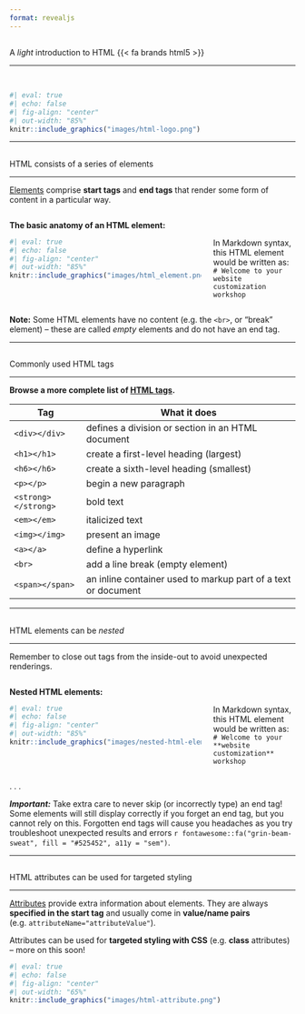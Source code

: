 ```yaml
---
format: revealjs
---
```


##  {#light-intro-html data-menu-title="Light intro to HTML"}

[A *light* introduction to HTML {{< fa brands html5 >}} ]{.slide-title}

<hr>

<br>

```r
#| eval: true 
#| echo: false
#| fig-align: "center"
#| out-width: "85%" 
knitr::include_graphics("images/html-logo.png")
```

---

##  {#html-elements1 data-menu-title="HTML elements"}

[HTML consists of a series of elements]{.slide-title}

<hr>

::: {.body-text}
[Elements](https://www.w3schools.com/html/html_elements.asp) comprise **start tags** and **end tags** that render some form of content in a particular way.
:::

:::: {.columns}

::: {.column width="70%"}

::: {.body-text .center-text}
**The basic anatomy of an HTML element:**
:::

```r
#| eval: true 
#| echo: false
#| fig-align: "center"
#| out-width: "85%" 
knitr::include_graphics("images/html_element.png")
```
:::

::: {.column width="30%"}

<br>

::: {.body-text}
In Markdown syntax, this HTML element would be written as: <br> `# Welcome to your website customization workshop`
:::

:::

::::

::: {.caption-text .center-text}
**Note:** Some HTML elements have no content (e.g. the `<br>`, or "break" element) -- these are called *empty* elements and do not have an end tag.
:::

---

##  {#html-elements2 data-menu-title="Commonly used HTML tags"}

[Commonly used HTML tags]{.slide-title}

<hr>

::: {.body-text .center-text}
**Browse a more complete list of [HTML tags](https://www.w3schools.com/tags/default.asp).**
:::

| Tag                 | What it does                                                 |
|---------------------|--------------------------------------------------------------|
| `<div></div>`       | defines a division or section in an HTML document            |
| `<h1></h1>`         | create a first-level heading (largest)                       |
| `<h6></h6>`         | create a sixth-level heading (smallest)                      |
| `<p></p>`           | begin a new paragraph                                        |
| `<strong></strong>` | bold text                                                    |
| `<em></em>`         | italicized text                                              |
| `<img></img>`       | present an image                                             |
| `<a></a>`           | define a hyperlink                                           |
| `<br>`              | add a line break (empty element)                             |
| `<span></span>`     | an inline container used to markup part of a text or document|

---

##  {#nested-html-elements data-menu-title="Nested HTML elements"}

[HTML elements can be *nested*]{.slide-title}

<hr>

::: {.body-text}
Remember to close out tags from the inside-out to avoid unexpected renderings.
:::

:::: {.columns}
::: {.column width="70%"}
::: {.body-text .center-text}
**Nested HTML elements:**
:::
```r
#| eval: true 
#| echo: false
#| fig-align: "center"
#| out-width: "85%" 
knitr::include_graphics("images/nested-html-elements.png")
```
:::
::: {.column width="30%"}
<br> 

::: {.body-text}
In Markdown syntax, this HTML element would be written as: <br> `# Welcome to your **website customization** workshop`
:::
:::
::::

. . . 

::: {.body-text .important-text-bg}
***Important:*** Take extra care to never skip (or incorrectly type) an end tag! Some elements will still display correctly if you forget an end tag, but you cannot rely on this. Forgotten end tags will cause you headaches as you try troubleshoot unexpected results and errors `r fontawesome::fa("grin-beam-sweat", fill = "#525452", a11y = "sem")`.
:::

---

##  {#html-attribures data-menu-title="HTML attributes"}

[HTML attributes can be used for targeted styling]{.slide-title}

<hr>

::: {.body-text}
[Attributes](https://www.w3schools.com/html/html_attributes.asp) provide extra information about elements. They are always **specified in the start tag** and usually come in **value/name pairs** (e.g. `attributeName="attributeValue"`).
:::

::: {.body-text}
Attributes can be used for **targeted styling with CSS** (e.g. **class** attributes) -- more on this soon!
:::

<!-- ::: {.body-text .center-text} -->
<!-- **The basic anatomy of an HTML attribute:** -->
<!-- ::: -->

```r
#| eval: true 
#| echo: false
#| fig-align: "center"
#| out-width: "65%" 
knitr::include_graphics("images/html-attribute.png")
```



